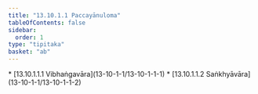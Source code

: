 ```yaml
---
title: "13.10.1.1 Paccayānuloma"
tableOfContents: false
sidebar:
  order: 1
type: "tipitaka"
basket: "ab"
---
```



<DynamicBreadcrumb />



<TableOfContents>
* [13.10.1.1.1 Vibhaṅgavāra](13-10-1-1/13-10-1-1-1)
* [13.10.1.1.2 Saṅkhyāvāra](13-10-1-1/13-10-1-1-2)
</TableOfContents>